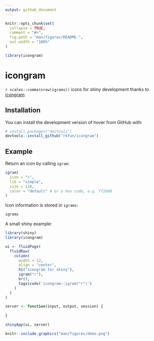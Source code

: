 ```yaml
---
output: github_document
---
```


<!-- README.md is generated from README.Rmd. Please edit that file -->

```r
knitr::opts_chunk$set(
  collapse = TRUE,
  comment = "#>",
  fig.path = "man/figures/README-",
  out.width = "100%"
)

library(icongram)
```

# icongram

<!-- badges: start -->
<!-- badges: end -->

`r scales::comma(nrow(igrams))` icons for shiny development thanks to [icongram](https://icongr.am).

## Installation

You can install the development version of hover from GitHub with:

``` r
# install.packages("devtools")
devtools::install_github("r4fun/icongram")
```

## Example

Return an icon by calling `igram`:

```r
igram(
  icon = "r",
  lib = "simple",
  size = 128,
  color = "default" # or a hex code, e.g. ff2600
)
```

Icon information is stored in `igrams`:

```r
igrams
```


A small shiny example:

```r
library(shiny)
library(icongram)

ui <- fluidPage(
  fluidRow(
    column(
      width = 12,
      align = "center",
      h1("icongram for shiny"),
      igram("r"),
      br(),
      tags$code('icongram::igram("r")')
    )
  )
)

server <- function(input, output, session) {
  
}

shinyApp(ui, server)
```

```r
knitr::include_graphics("man/figures/demo.png")
```

